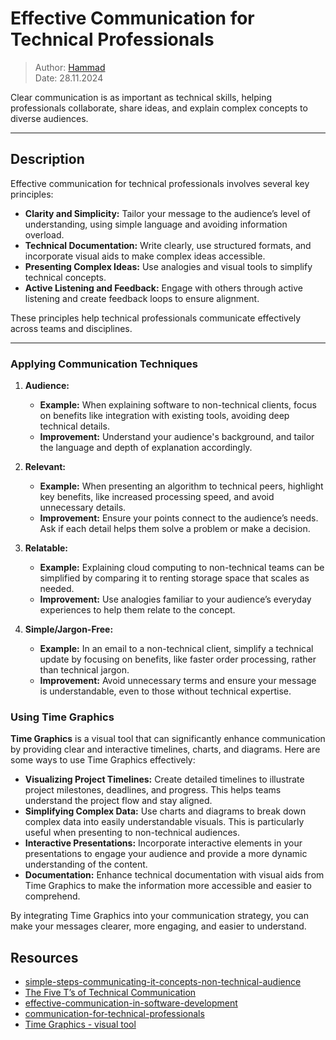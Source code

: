 # Effective Communication for Technical Professionals

> Author: [Hammad](ham@alteos.com)  
> Date: 28.11.2024

Clear communication is as important as technical skills, helping professionals collaborate, share ideas, and explain complex concepts to diverse audiences.

---

## Description

Effective communication for technical professionals involves several key principles:

- **Clarity and Simplicity:** Tailor your message to the audience’s level of understanding, using simple language and avoiding information overload.
- **Technical Documentation:** Write clearly, use structured formats, and incorporate visual aids to make complex ideas accessible.
- **Presenting Complex Ideas:** Use analogies and visual tools to simplify technical concepts.
- **Active Listening and Feedback:** Engage with others through active listening and create feedback loops to ensure alignment.

These principles help technical professionals communicate effectively across teams and disciplines.

---

### Applying Communication Techniques

1. **Audience:**
   - **Example:** When explaining software to non-technical clients, focus on benefits like integration with existing tools, avoiding deep technical details.
   - **Improvement:** Understand your audience's background, and tailor the language and depth of explanation accordingly.

2. **Relevant:**
   - **Example:** When presenting an algorithm to technical peers, highlight key benefits, like increased processing speed, and avoid unnecessary details.
   - **Improvement:** Ensure your points connect to the audience’s needs. Ask if each detail helps them solve a problem or make a decision.

3. **Relatable:**
   - **Example:** Explaining cloud computing to non-technical teams can be simplified by comparing it to renting storage space that scales as needed.
   - **Improvement:** Use analogies familiar to your audience’s everyday experiences to help them relate to the concept.

4. **Simple/Jargon-Free:**
   - **Example:** In an email to a non-technical client, simplify a technical update by focusing on benefits, like faster order processing, rather than technical jargon.
   - **Improvement:** Avoid unnecessary terms and ensure your message is understandable, even to those without technical expertise.

### Using Time Graphics

**Time Graphics** is a visual tool that can significantly enhance communication by providing clear and interactive timelines, charts, and diagrams. Here are some ways to use Time Graphics effectively:

- **Visualizing Project Timelines:** Create detailed timelines to illustrate project milestones, deadlines, and progress. This helps teams understand the project flow and stay aligned.
- **Simplifying Complex Data:** Use charts and diagrams to break down complex data into easily understandable visuals. This is particularly useful when presenting to non-technical audiences.
- **Interactive Presentations:** Incorporate interactive elements in your presentations to engage your audience and provide a more dynamic understanding of the content.
- **Documentation:** Enhance technical documentation with visual aids from Time Graphics to make the information more accessible and easier to comprehend.

By integrating Time Graphics into your communication strategy, you can make your messages clearer, more engaging, and easier to understand.
## Resources

- [simple-steps-communicating-it-concepts-non-technical-audience](https://enterprisersproject.com/article/2016/6/5-simple-steps-communicating-it-concepts-non-technical-audience)
- [The Five T’s of Technical Communication](https://bigsteptech.com/blog/the-five-ts-of-technical-communication/)
- [effective-communication-in-software-development](https://fullscale.io/blog/effective-communication-in-software-development/e)
- [communication-for-technical-professionals](https://alteos.udemy.com/course/communication-for-technical-professionals/learn/lecture/41282456#content)
- [Time Graphics - visual tool](https://time.graphics/)